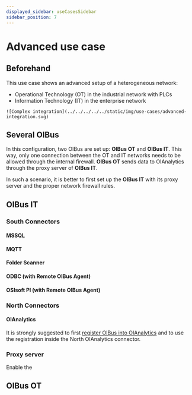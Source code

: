 ```yaml
---
displayed_sidebar: useCasesSidebar
sidebar_position: 7
---
```


# Advanced use case
## Beforehand
This use case shows an advanced setup of a heterogeneous network:
- Operational Technology (OT) in the industrial network with PLCs
- Information Technology (IT) in the enterprise network

<div style={{ textAlign: 'center' }}>
  <div>

    ![Complex integration](../../../../../static/img/use-cases/advanced-integration.svg)

  </div>
</div>

## Several OIBus
In this configuration, two OIBus are set up: **OIBus OT** and **OIBus IT**. This way, only one connection between the OT and
IT networks needs to be allowed through the internal firewall.
**OIBus OT** sends data to OIAnalytics through the proxy server of **OIBus IT**.

In such a scenario, it is better to first set up the **OIBus IT** with its proxy server and the proper network firewall rules.

## OIBus IT
### South Connectors
#### MSSQL
#### MQTT
#### Folder Scanner
#### ODBC (with Remote OIBus Agent)
#### OSIsoft PI (with Remote OIBus Agent)

### North Connectors
#### OIAnalytics
It is strongly suggested to first [register OIBus into OIAnalytics](../guide/engine/oianalytics-registration) and to use the registration inside the North OIAnalytics
connector.

### Proxy server
Enable the

## OIBus OT